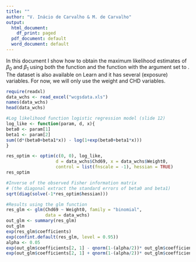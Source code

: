 ---
title: ""
author: "V. Inácio de Carvalho & M. de Carvalho"
output:
  html_document:
    df_print: paged
  pdf_document: default
  word_document: default
---

In this document I show how to obtain the maximum likelihood estimates of $\beta_0$ and $\beta_1$ using both the \texttt{optim} function and the \texttt{glm} function with the argument \texttt{family} set to \texttt{binomial}. The dataset \texttt{wcgsdata} is also available on Learn and it has several (exposure) variables. For now, we will only use the weight and CHD variables.

```{r, include = TRUE, message = FALSE, tidy = TRUE, tidy.opts = list(width.cutoff = 60)}
require(readxl)
data_wchs <- read_excel("wcgsdata.xls")
names(data_wchs)
head(data_wchs)

#Log likelihood function logistic regression model (slide 12)
log_like <- function(param, d, x){
beta0 <- param[1]
beta1 <- param[2]  
sum((d*(beta0+beta1*x)) - log(1+exp(beta0+beta1*x)))
}

res_optim <- optim(c(0, 0), log_like, 
                   d = data_wchs$Chd69, x = data_wchs$Weight0, 
                   control = list(fnscale = -1), hessian = TRUE)
res_optim

#Inverse of the observed Fisher information matrix 
# (the diagonal extract the standard errors of beta0 and beta1)
sqrt(diag(solve(-1*res_optim$hessian)))

#Results using the glm function
res_glm <- glm(Chd69 ~ Weight0, family = "binomial",
               data = data_wchs)
out_glm <- summary(res_glm)
out_glm
exp(res_glm$coefficients)
exp(confint.default(res_glm, level = 0.95))
alpha <- 0.05
exp(out_glm$coefficients[2, 1] - qnorm(1-(alpha/2))* out_glm$coefficients[2, 2]) 
exp(out_glm$coefficients[2, 1] + qnorm(1-(alpha/2))* out_glm$coefficients[2, 2]) 
```
